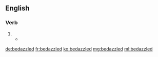 ==English==

===Verb===
{{head|en|verb form}}

# {{en-past of|bedazzle}}
#* {{quote-web
|date=2013-04-10
|year=
|first=
|last=
|author=Allyssa Lee
|authorlink=
|title='Dancing With the Stars' results recap: Party's over
|site=Los Angeles Times
|url=http://www.latimes.com/entertainment/tv/showtracker/la-et-st-dancing-with-the-stars-results-recap-20130409,0,6429673.story
|archiveorg=
|accessdate=
|passage= … a “DWTS”-sanctioned '''bedazzled''' microphone for her performance. 
}}

[[de:bedazzled]]
[[fr:bedazzled]]
[[ko:bedazzled]]
[[mg:bedazzled]]
[[ml:bedazzled]]